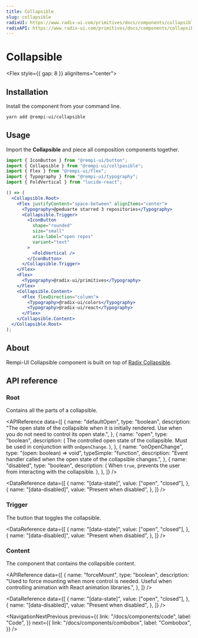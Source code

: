 ```yaml
---
title: Collapsible
slug: collapsible
radixUI: https://www.radix-ui.com/primitives/docs/components/collapsible
radixAPI: https://www.radix-ui.com/primitives/docs/components/collapsible#api-reference
---
```


# Collapsible

<Description text="An interactive component which expands/collapses a panel." />

<Flex style={{ gap: 8 }} alignItems="center">
  <RadixUI href="https://www.radix-ui.com/primitives/docs/components/collapsible" />
  <RadixAPI href="https://www.radix-ui.com/primitives/docs/components/collapsible#api-reference" />
  <SelectVersion />
</Flex>

<PreviewComponent name="collapsible" />

## Installation

Install the component from your command line.

```bash
yarn add @rempi-ui/collapsible
```

## Usage

Import the <strong>Collapsible</strong> and piece all composition components together.

```jsx
import { IconButton } from "@rempi-ui/button";
import { Collapsible } from "@rempi-ui/collpasible";
import { Flex } from "@rempi-ui/flex";
import { Typography } from "@rempi-ui/typography";
import { FoldVertical } from "lucide-react";

() => (
  <Collapsible.Root>
    <Flex justifyContent="space-between" alignItems="center">
      <Typography>@peduarte starred 3 repositories</Typography>
      <Collapsible.Trigger>
        <IconButton
          shape="rounded"
          size="small"
          aria-label="open repos"
          variant="text"
        >
          <FoldVertical />
        </IconButton>
      </Collapsible.Trigger>
    </Flex>
    <Flex>
      <Typography>@radix-ui/primitives</Typography>
    </Flex>
    <Collapsible.Content>
      <Flex flexDirection="column">
        <Typography>@radix-ui/colors</Typography>
        <Typography>@radix-ui/react</Typography>
      </Flex>
    </Collapsible.Content>
  </Collapsible.Root>
);
```

## About

Rempi-UI Collapsible component is built on top of [Radix Collapsible](https://www.radix-ui.com/primitives/docs/components/collapsible).

## API reference

### Root

Contains all the parts of a collapsible.

<MoreInfo
  componentName="Radix Collapsible Root"
  componentLink="https://www.radix-ui.com/primitives/docs/components/collapsible#root"
/>

<APIReference
  data={[
    {
      name: "defaultOpen",
      type: "boolean",
      description:
        "The open state of the collapsible when it is initially rendered. Use when you do not need to control its open state.",
    },
    {
      name: "open",
      type: "boolean",
      description: (
        <span>
          The controlled open state of the collapsible. Must be used in
          conjunction with <code>onOpenChange</code>.
        </span>
      ),
    },
    {
      name: "onOpenChange",
      type: "(open: boolean) => void",
      typeSimple: "function",
      description:
        "Event handler called when the open state of the collapsible changes.",
    },
    {
      name: "disabled",
      type: "boolean",
      description: (
        <span>
          When <code>true</code>, prevents the user from interacting with the
          collapsible.
        </span>
      ),
    },
  ]}
/>

<DataReference
  data={[
    {
      name: "[data-state]",
      value: ["open", "closed"],
    },
    {
      name: "[data-disabled]",
      value: "Present when disabled",
    },
  ]}
/>

### Trigger

The button that toggles the collapsible.

<MoreInfo
  componentName="Radix Collapsible Trigger"
  componentLink="https://www.radix-ui.com/primitives/docs/components/collapsible#trigger"
/>

<DataReference
  data={[
    {
      name: "[data-state]",
      value: ["open", "closed"],
    },
    {
      name: "[data-disabled]",
      value: "Present when disabled",
    },
  ]}
/>

### Content

The component that contains the collapsible content.

<MoreInfo
  componentName="Radix Collapsible Content"
  componentLink="https://www.radix-ui.com/primitives/docs/components/collapsible#content"
/>

<APIReference
  data={[
    {
      name: "forceMount",
      type: "boolean",
      description:
        "Used to force mounting when more control is needed. Useful when controlling animation with React animation libraries.",
    },
  ]}
/>

<DataReference
  data={[
    {
      name: "[data-state]",
      value: ["open", "closed"],
    },
    {
      name: "[data-disabled]",
      value: "Present when disabled",
    },
  ]}
/>

<NavigationNextPrevious
  previous={{
    link: "/docs/components/code",
    label: "Code",
  }}
  next={{
    link: "/docs/components/combobox",
    label: "Combobox",
  }}
/>
